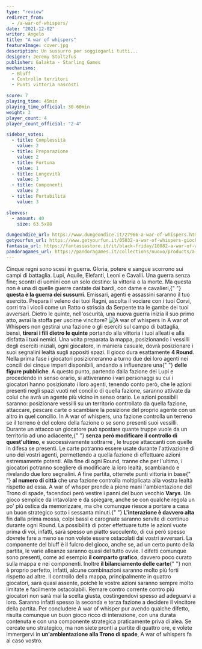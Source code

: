 ```yaml
---
type: "review"
redirect_from:
  - /a-war-of-whispers/
date: "2021-12-02"
writer: Angelo
title: "A war of whispers"
featureImage: cover.jpg
description: Un sussurro per soggiogarli tutti...
designer: Jeremy Stoltzfus
publisher: Galakta - Starling Games
mechanisms:
  - Bluff
  - Controllo territori
  - Punti vittoria nascosti

score: 7
playing_time: 45min
playing_time_official: 30-60min
weight: 3
player_count: 4
player_count_official: "2-4"

sidebar_votes:
  - title: Complessità
    value: 2
  - title: Preparazione
    value: 2
  - title: Fortuna
    value: 1
  - title: Longevità
    value: 3
  - title: Componenti
    value: 2
  - title: Portabilità
    value: 3

sleeves:
  - amount: 40
    size: 63.5x88

dungeondice_url: https://www.dungeondice.it/27966-a-war-of-whispers.html
getyourfun_url: https://www.getyourfun.it/05032-a-war-of-whispers-giochi-da-tavolo-di-guerra.html
fantasia_url: https://fantasiastore.it/it/black-friday/10882-a-war-of-whispers-eng.html
pandoragames_url: https://pandoragames.it/collections/nuovo/products/a-war-of-whispers
---
```


<Setting>
  Cinque regni sono scesi in guerra. Gloria, potere e sangue scorrono sui campi
  di battaglia. Lupi, Aquile, Elefanti, Leoni e Cavalli. Una guerra senza fine;
  scontri di uomini con un solo destino: la vittoria o la morte. Ma questa non è
  una di quelle guerre cantate dai bardi, con dame e cavalieri,{" "}
  <strong>questa è la guerra dei sussurri</strong>. Emissari, agenti e assassini
  saranno il tuo esercito. Prepara il veleno dei tuoi Ragni, ascolta il vociare
  con i tuoi Corvi, corri tra i vicoli come un Ratto o striscia da Serpente tra
  le gambe dei tuoi avversari. Dietro le quinte, nell'oscurità, una nuova guerra
  inizia il suo primo atto, avrai la stoffa per uscirne vincitore?
</Setting>

<img src="./game1.jpg" alt="A war of whispers" />

<Rules>
  In A war of Whispers non gestirai una fazione o gli eserciti sul campo di
  battaglia, bensì, <strong>tirerai i fili dietro le quinte</strong> portando
  alla vittoria i tuoi alleati e alla disfatta i tuoi nemici. Una volta
  preparata la mappa, posizionando i vessilli degli eserciti iniziali, ogni
  giocatore, in maniera casuale, dovrà posizionare i suoi segnalini lealtà sugli
  appositi spazi. Il gioco dura esattamente <strong>4 Round</strong>. Nella
  prima fase i giocatori posizioneranno a turno due dei loro agenti nei concili
  dei cinque imperi disponibili, andando a influenzare una{" "}
  <strong>delle figure pubbliche</strong>. A questo punto, partendo dalla
  fazione dei Lupi e procedendo in senso orario, si attiveranno i vari
  personaggi su cui i giocatori hanno posizionato i loro agenti, tenendo conto
  però, che le azioni presenti negli spazi vuoti nel concilio di quella fazione,
  saranno attivate da colui che avrà un agente più vicino in senso orario. Le
  azioni possibili saranno: posizionare vessilli su un territorio controllato da
  quella fazione, attaccare, pescare carte o scambiare la posizione del proprio
  agente con un altro in quel concilio. In A war of whispers, una fazione
  controlla un terreno se il terreno è del colore della fazione o se sono
  presenti suoi vessilli. Durante un attacco un giocatore può spostare quante
  truppe vuole da un territorio ad uno adiacente,{" "}
  <strong>senza però modificare il controllo di quest'ultimo</strong>, e
  successivamente sottrarre , le truppe attaccanti con quelle in difesa se
  presenti. Le carte potranno essere usate durante l'attivazione di uno dei
  vostri agenti, permettendo a quella fazione di effettuare azioni estremamente
  potenti. Alla fine di ogni Round, tranne che per l'ultimo, i giocatori
  potranno scegliere di modificare la loro lealtà, scambiando e rivelando due
  loro segnalini. A fine partita, otterrete punti vittoria in base{" "}
  <strong>al numero di città</strong> che una fazione controlla moltiplicata
  alla vostra lealtà rispetto ad essa.
</Rules>

<Instagram id="CW-lv5rg522" />

<Feedback>
  A war of whsper prende a piene mani l'ambientazione del Trono di spade,
  facendoci però vestire i panni del buon vecchio <strong>Varys</strong>. Un
  gioco semplice da intavolare e da spiegare, anche se con qualche regola un po'
  più ostica da memorizzare, ma che comunque riesce a portare a casa un buon
  strategico sotto i sessanta minuti.{" "}
  <strong>L'interazione è davvero alta</strong> fin dalla prima mossa, colpi
  bassi e carognate saranno servite di continuo durante ogni Round. La
  possibilità di poter effettuare tutte le azioni vuote prima di voi, infatti,
  sarà spesso un piatto succulento, di cui però spesso dovrete fare a meno se
  non volete essere ostacolati dai vostri avversari. La componente del bluff è
  il fulcro del gioco, anche se, ad un certo punto della partita, le varie
  alleanze saranno quasi del tutto ovvie. I difetti comunque sono presenti, come
  ad esempio <strong>il comparto grafico</strong>, davvero poco curato sulla
  mappa e nei componenti. Inoltre <strong>il bilanciamento delle carte</strong>{" "}
  non è proprio perfetto, infatti, alcune combinazioni saranno molto più forti
  rispetto ad altre. Il controllo della mappa, principalmente in quattro
  giocatori, sarà quasi assente, poichè le vostre azioni saranno sempre molto
  limitate e facilmente ostacolabili. Remare contro corrente contro più
  giocatori non sarà mai la scelta giusta, costingendovi spesso ad adeguarvi a
  loro. Saranno infatti spesso la seconda e terza fazione a decidere il
  vincitore della partita. Per concludere A war of whisper pur avendo qualche
  difetto, risulta comunque un buon gioco ricco di interazione, con una durata
  contenuta e con una componente strategica praticamente priva di alea. Se
  cercate uno strategico, ma non siete pronti a partite di quattro ore, e volete
  immergervi in <strong>un'ambientazione alla Trono di spade</strong>, A war of
  whispers fa al caso vostro.
</Feedback>
